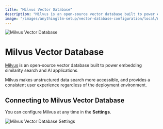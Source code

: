 ```yaml
---
title: "Milvus Vector Database"
description: "Milvus is an open-source vector database built to power embedding similarity search and AI applications."
image: "/images/anythingllm-setup/vector-database-configuration/local/milvus/thumbnail.png"
---
```



<Image
  src="/images/anythingllm-setup/vector-database-configuration/local/milvus/thumbnail.png" 
  height={1080} 
  width={1920} 
  quality={100}
  alt="Milvus Vector Database"
/>


# Milvus Vector Database

[Milvus](https://github.com/milvus-io/milvus) is an open-source vector database built to power embedding similarity search and AI applications. 

Milvus makes unstructured data search more accessible, and provides a consistent user experience regardless of the deployment environment.


## Connecting to Milvus Vector Database

You can configure Milvus at any time in the **Settings**.

<Image
  src="/images/anythingllm-setup/vector-database-configuration/local/milvus/milvus-vectordb.png" 
  height={1080} 
  width={1920} 
  quality={100}
  alt="Milvus Vector Database Settings"
/>